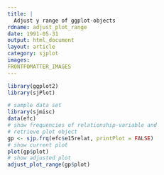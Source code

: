 ```yaml
---
title: |
  Adjust y range of ggplot-objects
rdname: adjust_plot_range
date: 1991-05-31
output: html_document
layout: article
category: sjplot
images:
FRONTFOMATTER_IMAGES
---
```


```r
library(ggplot2)
library(sjPlot)
```

```r
# sample data set
library(sjmisc)
data(efc)
# show frequencies of relationship-variable and
# retrieve plot object
gp <- sjp.frq(efc$e15relat, printPlot = FALSE)
# show current plot
plot(gp$plot)
# show adjusted plot
adjust_plot_range(gp$plot)



```